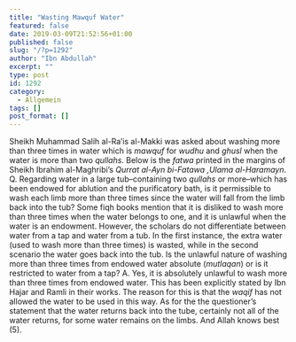```yaml
---
title: "Wasting Mawquf Water"
featured: false
date: 2019-03-09T21:52:56+01:00
published: false
slug: "/?p=1292"
author: "Ibn Abdullah"
excerpt: ""
type: post
id: 1292
category:
  - Allgemein
tags: []
post_format: []
---
```


Sheikh Muhammad Salih al-Ra’is al-Makki was asked about washing more than three times in water which is _mawquf_ for _wudhu_ and _ghusl_ when the water is more than two _qullahs_. Below is the _fatwa_ printed in the margins of Sheikh Ibrahim al-Maghribi’s _Qurrat al-Ayn bi-Fatawa ‚Ulama al-Haramayn_. Q. Regarding water in a large tub–containing two _qullahs_ or more–which has been endowed for ablution and the purificatory bath, is it permissible to wash each limb more than three times since the water will fall from the limb back into the tub? Some fiqh books mention that it is disliked to wash more than three times when the water belongs to one, and it is unlawful when the water is an endowment. However, the scholars do not differentiate between water from a tap and water from a tub. In the first instance, the extra water (used to wash more than three times) is wasted, while in the second scenario the water goes back into the tub. Is the unlawful nature of washing more than three times from endowed water absolute (_mutlaqan_) or is it restricted to water from a tap? A. Yes, it is absolutely unlawful to wash more than three times from endowed water. This has been explicitly stated by Ibn Hajar and Ramli in their works. The reason for this is that the _waqif_ has not allowed the water to be used in this way. As for the the questioner’s statement that the water returns back into the tube, certainly not all of the water returns, for some water remains on the limbs. And Allah knows best (5).
